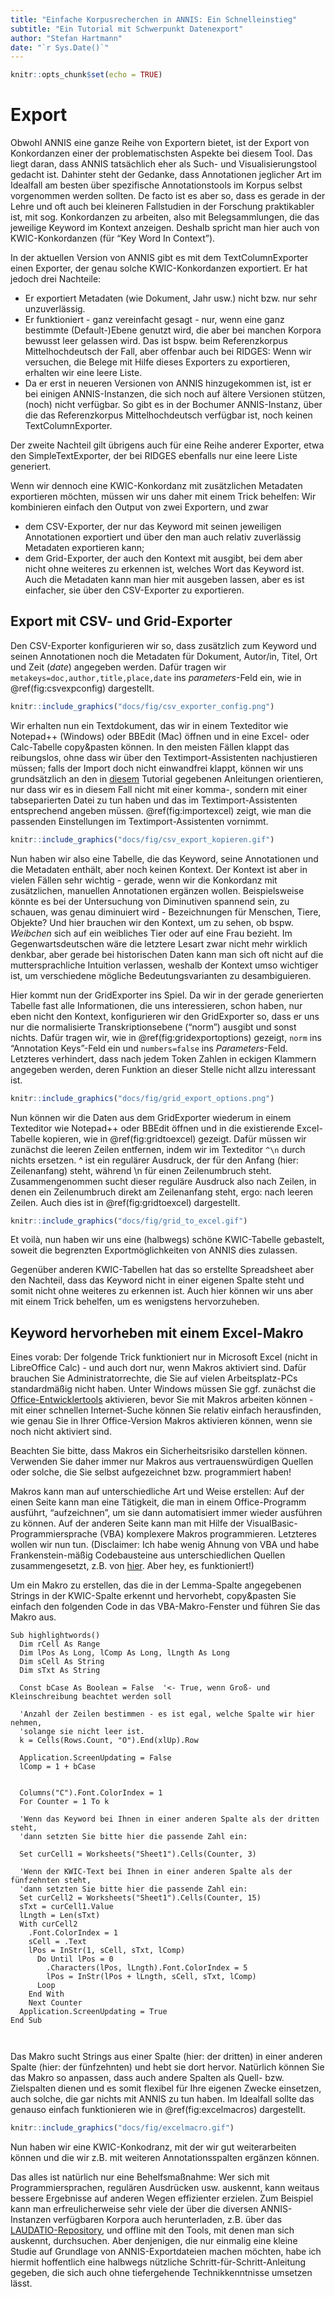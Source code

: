 ```yaml
---
title: "Einfache Korpusrecherchen in ANNIS: Ein Schnelleinstieg"
subtitle: "Ein Tutorial mit Schwerpunkt Datenexport"
author: "Stefan Hartmann"
date: "`r Sys.Date()`"
---
```


```r
knitr::opts_chunk$set(echo = TRUE)
```


# Export

Obwohl ANNIS eine ganze Reihe von Exportern bietet, ist der Export von Konkordanzen einer der problematischsten Aspekte bei diesem Tool. Das liegt daran, dass ANNIS tatsächlich eher als Such- und Visualisierungstool gedacht ist. Dahinter steht der Gedanke, dass Annotationen jeglicher Art im Idealfall am besten über spezifische Annotationstools im Korpus selbst vorgenommen werden sollten. De facto ist es aber so, dass es gerade in der Lehre und oft auch bei kleineren Fallstudien in der Forschung praktikabler ist, mit sog. Konkordanzen zu arbeiten, also mit Belegsammlungen, die das jeweilige Keyword im Kontext anzeigen. Deshalb spricht man hier auch von KWIC-Konkordanzen (für "Key Word In Context"). 

In der aktuellen Version von ANNIS gibt es mit dem TextColumnExporter einen Exporter, der genau solche KWIC-Konkordanzen exportiert. Er hat jedoch drei Nachteile:

- Er exportiert Metadaten (wie Dokument, Jahr usw.) nicht bzw. nur sehr unzuverlässig.
- Er funktioniert - ganz vereinfacht gesagt - nur, wenn eine ganz bestimmte (Default-)Ebene genutzt wird, die aber bei manchen Korpora bewusst leer gelassen wird. Das ist bspw. beim Referenzkorpus Mittelhochdeutsch der Fall, aber offenbar auch bei RIDGES: Wenn wir versuchen, die Belege mit Hilfe dieses Exporters zu exportieren, erhalten wir eine leere Liste.
- Da er erst in neueren Versionen von ANNIS hinzugekommen ist, ist er bei einigen ANNIS-Instanzen, die sich noch auf ältere Versionen stützen, (noch) nicht verfügbar. So gibt es in der Bochumer ANNIS-Instanz, über die das Referenzkorpus Mittelhochdeutsch verfügbar ist, noch keinen TextColumnExporter.

Der zweite Nachteil gilt übrigens auch für eine Reihe anderer Exporter, etwa den SimpleTextExporter, der bei RIDGES ebenfalls nur eine leere Liste generiert.

Wenn wir dennoch eine KWIC-Konkordanz mit zusätzlichen Metadaten exportieren möchten, müssen wir uns daher mit einem Trick behelfen: Wir kombinieren einfach den Output von zwei Exportern, und zwar

- dem CSV-Exporter, der nur das Keyword mit seinen jeweiligen Annotationen exportiert und über den man auch relativ zuverlässig Metadaten exportieren kann;
- dem Grid-Exporter, der auch den Kontext mit ausgibt, bei dem aber nicht ohne weiteres zu erkennen ist, welches Wort das Keyword ist. Auch die Metadaten kann man hier mit ausgeben lassen, aber es ist einfacher, sie über den CSV-Exporter zu exportieren.


## Export mit CSV- und Grid-Exporter

Den CSV-Exporter konfigurieren wir so, dass zusätzlich zum Keyword und seinen Annotationen noch die Metadaten für Dokument, Autor/in, Titel, Ort und Zeit (*date*) angegeben werden. Dafür tragen wir `metakeys=doc,author,title,place,date` ins *parameters*-Feld ein, wie in \@ref(fig:csvexpconfig) dargestellt.

```r
knitr::include_graphics("docs/fig/csv_exporter_config.png")
```

Wir erhalten nun ein Textdokument, das wir in einem Texteditor wie Notepad++ (Windows) oder BBEdit (Mac) öffnen und in eine Excel- oder Calc-Tabelle copy&pasten können. In den meisten Fällen klappt das reibungslos, ohne dass wir über den Textimport-Assistenten nachjustieren müssen; falls der Import doch nicht einwandfrei klappt, können wir uns grundsätzlich an den in [diesem](https://empirical-linguistics.github.io/korpus-schnelleinstieg/von-der-fragestellung-zur-konkordanz.html#import-in-ein-tabellenkalkulationsprogramm) Tutorial gegebenen Anleitungen orientieren, nur dass wir es in diesem Fall nicht mit einer komma-, sondern mit einer tabseparierten Datei zu tun haben und das im Textimport-Assistenten entsprechend angeben müssen. \@ref(fig:importexcel) zeigt, wie man die passenden Einstellungen im Textimport-Assistenten vornimmt.

```r
knitr::include_graphics("docs/fig/csv_export_kopieren.gif")
```

Nun haben wir also eine Tabelle, die das Keyword, seine Annotationen und die Metadaten enthält, aber noch keinen Kontext. Der Kontext ist aber in vielen Fällen sehr wichtig - gerade, wenn wir die Konkordanz mit zusätzlichen, manuellen Annotationen ergänzen wollen. Beispielsweise könnte es bei der Untersuchung von Diminutiven spannend sein, zu schauen, was genau diminuiert wird - Bezeichnungen für Menschen, Tiere, Objekte? Und hier brauchen wir den Kontext, um zu sehen, ob bspw. *Weibchen* sich auf ein weibliches Tier oder auf eine Frau bezieht. Im Gegenwartsdeutschen wäre die letztere Lesart zwar nicht mehr wirklich denkbar, aber gerade bei historischen Daten kann man sich oft nicht auf die muttersprachliche Intuition verlassen, weshalb der Kontext umso wichtiger ist, um verschiedene mögliche Bedeutungsvarianten zu desambiguieren.

Hier kommt nun der GridExporter ins Spiel. Da wir in der gerade generierten Tabelle fast alle Informationen, die uns interessieren, schon haben, nur eben nicht den Kontext, konfigurieren wir den GridExporter so, dass er uns nur die normalisierte Transkriptionsebene ("norm") ausgibt und sonst nichts. Dafür tragen wir, wie in \@ref(fig:gridexportoptions) gezeigt, `norm` ins "Annotation Keys"-Feld ein und `numbers=false` ins *Parameters*-Feld. Letzteres verhindert, dass nach jedem Token Zahlen in eckigen Klammern angegeben werden, deren Funktion an dieser Stelle nicht allzu interessant ist.


```r
knitr::include_graphics("docs/fig/grid_export_options.png")
```

Nun können wir die Daten aus dem GridExporter wiederum in einem Texteditor wie Notepad++ oder BBEdit öffnen und in die existierende Excel-Tabelle kopieren, wie in \@ref(fig:gridtoexcel) gezeigt. Dafür müssen wir zunächst die leeren Zeilen entfernen, indem wir im Texteditor `^\n` durch nichts ersetzen. ^ ist ein regulärer Ausdruck, der für den Anfang (hier: Zeilenanfang) steht, während \\n für einen Zeilenumbruch steht. Zusammengenommen sucht dieser reguläre Ausdruck also nach Zeilen, in denen ein Zeilenumbruch direkt am Zeilenanfang steht, ergo: nach leeren Zeilen. Auch dies ist in \@ref(fig:gridtoexcel) dargestellt.

```r
knitr::include_graphics("docs/fig/grid_to_excel.gif")
```

Et voilà, nun haben wir uns eine (halbwegs) schöne KWIC-Tabelle gebastelt, soweit die begrenzten Exportmöglichkeiten von ANNIS dies zulassen. 

Gegenüber anderen KWIC-Tabellen hat das so erstellte Spreadsheet aber den Nachteil, dass das Keyword nicht in einer eigenen Spalte steht und somit nicht ohne weiteres zu erkennen ist. Auch hier können wir uns aber mit einem Trick behelfen, um es wenigstens hervorzuheben.


## Keyword hervorheben mit einem Excel-Makro

Eines vorab: Der folgende Trick funktioniert nur in Microsoft Excel (nicht in LibreOffice Calc) - und auch dort nur, wenn Makros aktiviert sind. Dafür brauchen Sie Administratorrechte, die Sie auf vielen Arbeitsplatz-PCs standardmäßig nicht haben. Unter Windows müssen Sie ggf. zunächst die [Office-Entwicklertools](https://support.microsoft.com/de-de/office/anzeigen-der-registerkarte-entwicklertools-e1192344-5e56-4d45-931b-e5fd9bea2d45) aktivieren, bevor Sie mit Makros arbeiten können - mit einer schnellen Internet-Suche können Sie relativ einfach herausfinden, wie genau Sie in Ihrer Office-Version Makros aktivieren können, wenn sie noch nicht aktiviert sind.

Beachten Sie bitte, dass Makros ein Sicherheitsrisiko darstellen können. Verwenden Sie daher immer nur Makros aus vertrauenswürdigen Quellen oder solche, die Sie selbst aufgezeichnet bzw. programmiert haben!

Makros kann man auf unterschiedliche Art und Weise erstellen: Auf der einen Seite kann man eine Tätigkeit, die man in einem Office-Programm ausführt, "aufzeichnen", um sie dann automatisiert immer wieder ausführen zu können. Auf der anderen Seite kann man mit Hilfe der VisualBasic-Programmiersprache (VBA) komplexere Makros programmieren. Letzteres wollen wir nun tun. (Disclaimer: Ich habe wenig Ahnung von VBA und habe Frankenstein-mäßig Codebausteine aus unterschiedlichen Quellen zusammengesetzt, z.B. von [hier](https://www.mrexcel.com/board/threads/conditional-formatting-highlight-only-certain-words-in-cell-text.455752/). Aber hey, es funktioniert!)

Um ein Makro zu erstellen, das die in der Lemma-Spalte angegebenen Strings in der KWIC-Spalte erkennt und hervorhebt, copy&pasten Sie einfach den folgenden Code in das VBA-Makro-Fenster und führen Sie das Makro aus.
 
 
```polyglot

Sub highlightwords()
  Dim rCell As Range
  Dim lPos As Long, lComp As Long, lLngth As Long
  Dim sCell As String
  Dim sTxt As String
 
  Const bCase As Boolean = False  '<- True, wenn Groß- und Kleinschreibung beachtet werden soll
  
  'Anzahl der Zeilen bestimmen - es ist egal, welche Spalte wir hier nehmen,
  'solange sie nicht leer ist.
  k = Cells(Rows.Count, "O").End(xlUp).Row
  
  Application.ScreenUpdating = False
  lComp = 1 + bCase
  

  Columns("C").Font.ColorIndex = 1
  For Counter = 1 To k
  
  'Wenn das Keyword bei Ihnen in einer anderen Spalte als der dritten steht,
  'dann setzten Sie bitte hier die passende Zahl ein:
  
  Set curCell1 = Worksheets("Sheet1").Cells(Counter, 3)
  
  'Wenn der KWIC-Text bei Ihnen in einer anderen Spalte als der fünfzehnten steht,
  'dann setzten Sie bitte hier die passende Zahl ein:
  Set curCell2 = Worksheets("Sheet1").Cells(Counter, 15)
  sTxt = curCell1.Value
  lLngth = Len(sTxt)
  With curCell2
    .Font.ColorIndex = 1
    sCell = .Text
    lPos = InStr(1, sCell, sTxt, lComp)
      Do Until lPos = 0
        .Characters(lPos, lLngth).Font.ColorIndex = 5
        lPos = InStr(lPos + lLngth, sCell, sTxt, lComp)
      Loop
    End With
    Next Counter
  Application.ScreenUpdating = True
End Sub



```

Das Makro sucht Strings aus einer Spalte (hier: der dritten) in einer anderen Spalte (hier: der fünfzehnten) und hebt sie dort hervor. Natürlich können Sie das Makro so anpassen, dass auch andere Spalten als Quell- bzw. Zielspalten dienen und es somit flexibel für Ihre eigenen Zwecke einsetzen, auch solche, die gar nichts mit ANNIS zu tun haben. Im Idealfall sollte das genauso einfach funktionieren wie in \@ref(fig:excelmacros) dargestellt.


```r
knitr::include_graphics("docs/fig/excelmacro.gif")
```

Nun haben wir eine KWIC-Konkodranz, mit der wir gut weiterarbeiten können und die wir z.B. mit weiteren Annotationsspalten ergänzen können.

Das alles ist natürlich nur eine Behelfsmaßnahme: Wer sich mit Programmiersprachen, regulären Ausdrücken usw. auskennt, kann weitaus bessere Ergebnisse auf anderen Wegen effizienter erzielen. Zum Beispiel kann man erfreulicherweise sehr viele der über die diversen ANNIS-Instanzen verfügbaren Korpora auch herunterladen, z.B. über das [LAUDATIO-Repository](www.laudatio-repository.org/), und offline mit den Tools, mit denen man sich auskennt, durchsuchen. Aber denjenigen, die nur einmalig eine kleine Studie auf Grundlage von ANNIS-Exportdateien machen möchten, habe ich hiermit hoffentlich eine halbwegs nützliche Schritt-für-Schritt-Anleitung gegeben, die sich auch ohne tiefergehende Technikkenntnisse umsetzen lässt.
